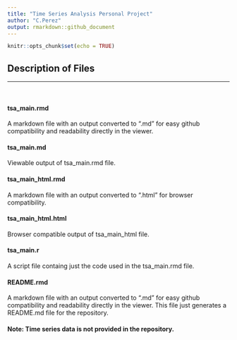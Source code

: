 ```yaml
---
title: "Time Series Analysis Personal Project"
author: "C.Perez"
output: rmarkdown::github_document
---
```


```r
knitr::opts_chunk$set(echo = TRUE)
```

## Description of Files
***
&nbsp;\  

#### tsa_main.rmd  
A markdown file with an output converted to ".md" for easy github compatibility and readability directly in the viewer.  

#### tsa_main.md
Viewable output of tsa_main.rmd file.

#### tsa_main_html.rmd  
A markdown file with an output converted to ".html" for browser compatibility.

#### tsa_main_html.html
Browser compatible output of tsa_main_html file.

#### tsa_main.r
A script file containg just the code used in the tsa_main.rmd file.

#### README.rmd
A markdown file with an output converted to ".md" for easy github compatibility and readability directly in the viewer. This file just generates a README.md file for the repository.

#### Note: Time series data is not provided in the repository.



